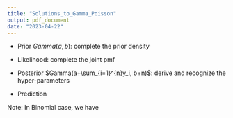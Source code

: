 ```yaml
---
title: "Solutions_to_Gamma_Poisson"
output: pdf_document
date: "2023-04-22"
---
```


- Prior $Gamma(a,b)$: complete the prior density

\begin{align}
\pi(\theta)=\frac{b^a}{\Gamma(a)}\theta^{a-1}exp(-b\theta)
\end{align}

- Likelihood: complete the joint pmf

\begin{align}
Pr(Y_1=y_1,...,Y_n=y_n|\theta)&=\prod_{i=1}^{n}p(y_i|\theta)\\
&=\prod_{i=1}^{n}\frac{\theta^{y_i}exp(-\theta)}{y_i!}=\frac{\theta^{\sum y_i}exp(-n\theta)}{\prod_{i=1}^{n}y_i !}
\end{align}

- Posterior $Gamma(a+\sum_{i=1}^{n}y_i, b+n)$: derive and recognize the hyper-parameters

\begin{align}
\pi(\theta|y_1,...,y_n)&\propto \pi(\theta)L(\theta)\\
&=\theta^{a+\sum y_i -1}exp(-(b+n)\theta)
\end{align}

- Prediction

\begin{align}
Step 1:\tilde \theta &\sim Gamma(a+\sum y_i, b+n)\\
Step 2:\tilde y &\sim Poisson(\tilde \theta)
\end{align}


Note: In Binomial case, we have

\begin{align}
Step 1:\tilde p &\sim Beta(a+y, b+n-y)\\
Step 2:\tilde y &\sim Binomial(n, \tilde p)
\end{align}